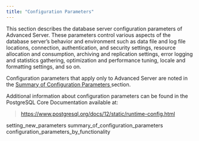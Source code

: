 ```yaml
---
title: "Configuration Parameters"
---
```


<div id="configuration_parameters" class="registered_link"></div>




This section describes the database server configuration parameters of Advanced Server. These parameters control various aspects of the database server’s behavior and environment such as data file and log file locations, connection, authentication, and security settings, resource allocation and consumption, archiving and replication settings, error logging and statistics gathering, optimization and performance tuning, locale and formatting settings, and so on.

Configuration parameters that apply only to Advanced Server are noted in the [Summary of Configuration Parameters ](03_configuration_parameters/02_summary_of_configuration_parameters#summary_of_configuration_parameters) section.

Additional information about configuration parameters can be found in the PostgreSQL Core Documentation available at:

> <https://www.postgresql.org/docs/12/static/runtime-config.html>

<div class="toctree" data-maxdepth="3">

setting_new_parameters summary_of_configuration_parameters configuration_parameters_by_functionality

</div>
